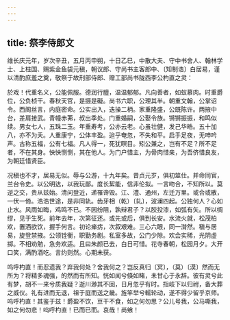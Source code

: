 ```yaml
---
---
---
```

title: 祭李侍郎文
---



维长庆元年，岁次辛丑，五月丙申朔，十日乙巳，中散大夫、守中书舍人、翰林学士、上柱国、赐紫金鱼袋元稹，朝议郎、守尚书主客郎中、〔知制诰〕白居易，谨以清酌庶羞之奠，敬祭于故刑部侍郎、赠工部尚书陇西李公杓直之灵：

於戏！代重名义，公能佩服。德润行膻，温温郁郁。凡向善者，如蚁慕肉。时重爵位，公负桢干。春秋天官，是摄是礙。尚书六职，公理其半。朝重文翰，公掌诏令。西阁丝言，内庭密命。公实出入，迭操二柄。家重隆盛，公既陈许。两掖中台，差肩接武。青幢赤茀，叔出季处。门重婚嗣，公娶令族。锵锵振振，和鸣似续。男女七人，五珠二玉。年重寿考，公亦云老。心虽壮健，发己华皓。五十加八，亦不为夭。人重康宁，公体丰盈。迨乎奄忽，不失和平。启手足夜，无呻吟声。古称五福，公有七福。凡人得一，死犹瞑目。矧公兼之，岂有不足？所不足者，不在其身。怏怏恻恻，其在他人。为门户惜主，为骨肉惜亲，为吾侪惜良友，为朝廷惜贤臣。

况稹也不才，居易无似。辱与公游，十九年矣。昔贞元岁，俱初筮仕。并命同官，兰台令史。以公明达，以我玩鄙。度长絜能，信非伦拟。一言吻合，不知所以。莫逆之交，贵从兹始。清问登近，递罹谗毁。江、澧、通州，左迁万里。或合或散，一伏一倚。浩浩世途，是非同轨。齿牙相（乾）〔轧〕，波澜四起。公独何人？心如止水。风雨如晦，鸡鸣不已。不因纷阻，孰辩君子？以胶投漆，如弧有矢。所以绸缪，见于生死。前年去年，次第征还。或先或后，俱到长安。水流火就，松茂柏欢，置酒欲饮，握手何言。初论瘅疠，次叙艰难。三心六眼，同一潸然。稹与居易，旋登禁掖。公领铨衡，职勤务剧。私室多故，公门少隙。欢会实稀，光阴虚掷。不相劝勉，急务欢适。且曰朱颜已去，白日可惜。花寺春朝，松园月夕。大开口笑，满酌酒吃。言约则然。心期未获。

呜呼杓直！而忍遗我？弃我何处？舍我何之？岂反真归〔冥〕，（莫）〔漠〕然而无所为？将精多魂强，的然而有所知。恍如闻兮倏如睹，未甘心于永辞。彼有灵兮此有梦，胡不一来兮质我疑？逝川渺其不回，日月忽乎有时。指岐下以归祔，备大葬之威仪。礼有进而无退，祖于庭而送之畿。旌竿举兮轜轮动，遂不得少留乎京师。呜呼杓直！其鉴于兹！爵盈不饮，豆干不食，如之何勿思？公儿号我，公马嘶我，如之何勿悲！呜呼杓直！已而已而。哀哉！尚飨！